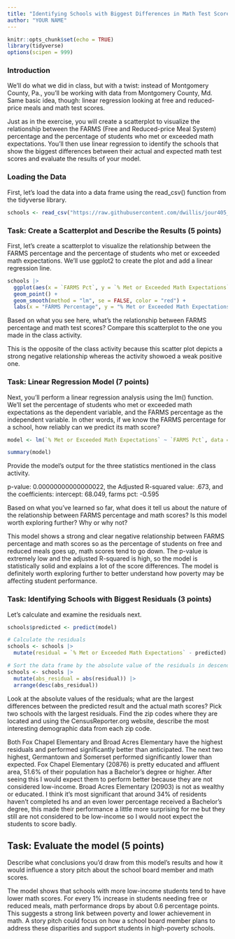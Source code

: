 ```yaml
---
title: "Identifying Schools with Biggest Differences in Math Test Scores, Part 2"
author: "YOUR NAME"
---
```


```r
knitr::opts_chunk$set(echo = TRUE)
library(tidyverse)
options(scipen = 999)
```

### Introduction

We'll do what we did in class, but with a twist: instead of Montgomery County, Pa., you'll be working with data from Montgomery County, Md. Same basic idea, though: linear regression looking at free and reduced-price meals and math test scores.

Just as in the exercise, you will create a scatterplot to visualize the relationship between the FARMS (Free and Reduced-price Meal System) percentage and the percentage of students who met or exceeded math expectations. You'll then use linear regression to identify the schools that show the biggest differences between their actual and expected math test scores and evaluate the results of your model.

### Loading the Data

First, let's load the data into a data frame using the read_csv() function from the tidyverse library.

```r
schools <- read_csv("https://raw.githubusercontent.com/dwillis/jour405_files/refs/heads/main/montgomery_md.csv")
```
### Task: Create a Scatterplot and Describe the Results (5 points)

First, let's create a scatterplot to visualize the relationship between the FARMS percentage and the percentage of students who met or exceeded math expectations. We'll use ggplot2 to create the plot and add a linear regression line.

```r
schools |>
  ggplot(aes(x = `FARMS Pct`, y = `% Met or Exceeded Math Expectations`)) +
  geom_point() +
  geom_smooth(method = "lm", se = FALSE, color = "red") +
  labs(x = "FARMS Percentage", y = "% Met or Exceeded Math Expectations", title = "Scatterplot of Math Expectations vs FARMS Percentage")
```
Based on what you see here, what's the relationship between FARMS percentage and math test scores? Compare this scatterplot to the one you made in the class activity.

This is the opposite of the class activity because this scatter plot depicts a strong negative relationship whereas the activity showoed a weak positive one.


### Task: Linear Regression Model (7 points)

Next, you'll perform a linear regression analysis using the lm() function. We'll set the percentage of students who met or exceeded math expectations as the dependent variable, and the FARMS percentage as the independent variable. In other words, if we know the FARMS percentage for a school, how reliably can we predict its math score?

```r
model <- lm(`% Met or Exceeded Math Expectations` ~ `FARMS Pct`, data = schools)

summary(model)
```

Provide the model's output for the three statistics mentioned in the class activity.

p-value: 0.00000000000000022, the Adjusted R-squared value: .673, and the coefficients: intercept: 68.049, farms pct: -0.595

Based on what you've learned so far, what does it tell us about the nature of the relationship between FARMS percentage and math scores? Is this model worth exploring further? Why or why not?

This model shows a strong and clear negative relationship between FARMS percentage and math scores so as the percentage of students on free and reduced meals goes up, math scores tend to go down. The p-value is extremely low and the adjusted R-squared is high, so the model is statistically solid and explains a lot of the score differences. The model is definitely worth exploring further to better understand how poverty may be affecting student performance.

### Task: Identifying Schools with Biggest Residuals (3 points)

Let's calculate and examine the residuals next. 

```r
schools$predicted <- predict(model)

# Calculate the residuals
schools <- schools |> 
  mutate(residual = `% Met or Exceeded Math Expectations` - predicted)

# Sort the data frame by the absolute value of the residuals in descending order
schools <- schools |>
  mutate(abs_residual = abs(residual)) |>
  arrange(desc(abs_residual))

```

Look at the absolute values of the residuals; what are the largest differences between the predicted result and the actual math scores? Pick two schools with the largest residuals. Find the zip codes where they are located and using the CensusReporter.org website, describe the most interesting demographic data from each zip code.

Both Fox Chapel Elementary and Broad Acres Elementary have the highest residuals and performed significantly better than anticipated. The next two highest, Germantown and Somerset performed significantly lower than expected. Fox Chapel Elementary (20876) is pretty educated and affluent area, 51.6% of their population has a Bachelor's degree or higher. After seeing this I would expect them to perform better because they are not considered low-income. Broad Acres Elementary (20903) is not as wealthy or educated. I think it's most significant that around 34% of residents haven't completed hs and an even lower percentage received a Bachelor's degree, this made their performance a little more surprising for me but they still are not considered to be low-income so I would noot expect the students to score badly.

## Task: Evaluate the model (5 points)

Describe what conclusions you'd draw from this model's results and how it would influence a story pitch about the school board member and math scores.

The model shows that schools with more low-income students tend to have lower math scores. For every 1% increase in students needing free or reduced meals, math performance drops by about 0.6 percentage points. This suggests a strong link between poverty and lower achievement in math. A story pitch could focus on how a school board member plans to address these disparities and support students in high-poverty schools.

